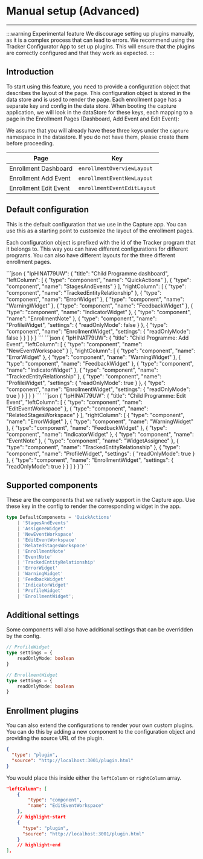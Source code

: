
# Manual setup (Advanced)

---
:::warning Experimental feature
We discourage setting up plugins manually, as it is a complex process that can lead to errors.
We recommend using the Tracker Configurator App to set up plugins. This will ensure that the plugins are correctly configured and that they work as expected.
:::

## Introduction

To start using this feature, you need to provide a configuration object that describes the layout of the page. This configuration object is stored in the data store and is used to render the page.
Each enrollment page has a separate key and config in the data store.
When booting the capture application, we will look in the dataStore for these keys, each mapping to a page in the Enrollment Pages (Dashboard, Add Event and Edit Event):

We assume that you will already have these three keys under the `capture` namespace in the datastore. If you do not have them, please create them before proceeding.

| Page                  | Key                         |
| --------------------- | --------------------------- |
| Enrollment Dashboard  | `enrollmentOverviewLayout`  |
| Enrollment Add Event  | `enrollmentEventNewLayout`  |
| Enrollment Edit Event | `enrollmentEventEditLayout` |

## Default configuration

This is the default configuration that we use in the Capture app. You can use this as a starting point to customize the layout of the enrollment pages.

Each configuration object is prefixed with the id of the Tracker program that it belongs to. This way you can have different configurations for different programs.
You can also have different layouts for the three different enrollment pages.

<Tabs>
    <TabItem
        value={'ENROLLMENT_OVERVIEW'}
        label={'Enrollment Dashboard'}
        default
    >
```json
{
    "IpHINAT79UW": {
        "title": "Child Programme dashboard",
        "leftColumn": [
            {
                "type": "component",
                "name": "QuickActions"
            },
            {
                "type": "component",
                "name": "StagesAndEvents"
            }
        ],
        "rightColumn": [
            {
                "type": "component",
                "name": "TrackedEntityRelationship"
            },
            {
                "type": "component",
                "name": "ErrorWidget"
            },
            {
                "type": "component",
                "name": "WarningWidget"
            },
            {
                "type": "component",
                "name": "FeedbackWidget"
            },
            {
                "type": "component",
                "name": "IndicatorWidget"
            },
            {
                "type": "component",
                "name": "EnrollmentNote"
            },
            {
                "type": "component",
                "name": "ProfileWidget",
                "settings": {
                    "readOnlyMode": false
                }
            },
            {
                "type": "component",
                "name": "EnrollmentWidget",
                "settings": {
                    "readOnlyMode": false
                }
            }
        ]
    }
}
```
    </TabItem>
    <TabItem
        value={'ENROLLMENT_EVENT_NEW'}
        label={'Add Event'}
    >
```json
{
    "IpHINAT79UW": {
        "title": "Child Programme: Add Event",
        "leftColumn": [
            {
                "type": "component",
                "name": "NewEventWorkspace"
            }
        ],
        "rightColumn": [
            {
                "type": "component",
                "name": "ErrorWidget"
            },
            {
                "type": "component",
                "name": "WarningWidget"
            },
            {
                "type": "component",
                "name": "FeedbackWidget"
            },
            {
                "type": "component",
                "name": "IndicatorWidget"
            },
            {
                "type": "component",
                "name": "TrackedEntityRelationship"
            },
            {
                "type": "component",
                "name": "ProfileWidget",
                "settings": {
                    "readOnlyMode": true
                }
            },
            {
                "type": "component",
                "name": "EnrollmentWidget",
                "settings": {
                    "readOnlyMode": true
                }
            }
        ]
    }
}
```
    </TabItem>
    <TabItem
        value={'ENROLLMENT_EVENT_EDIT'}
        label={'Edit Event'}
    >
```json
{
    "IpHINAT79UW": {
        "title": "Child Programme: Edit Event",
        "leftColumn": [
            {
                "type": "component",
                "name": "EditEventWorkspace"
            },
            {
                "type": "component",
                "name": "RelatedStagesWorkspace"
            }
        ],
        "rightColumn": [
            {
                "type": "component",
                "name": "ErrorWidget"
            },
            {
                "type": "component",
                "name": "WarningWidget"
            },
            {
                "type": "component",
                "name": "FeedbackWidget"
            },
            {
                "type": "component",
                "name": "IndicatorWidget"
            },
            {
                "type": "component",
                "name": "EventNote"
            },
            {
                "type": "component",
                "name": "WidgetAssignee"
            },
            {
                "type": "component",
                "name": "TrackedEntityRelationship"
            },
            {
                "type": "component",
                "name": "ProfileWidget",
                "settings": {
                    "readOnlyMode": true
                }
            },
            {
                "type": "component",
                "name": "EnrollmentWidget",
                "settings": {
                    "readOnlyMode": true
                }
            }
        ]
    }
}`}
```
    </TabItem>
</Tabs>

## Supported components

These are the components that we natively support in the Capture app. Use these key in the config to render the corresponding widget in the app.

```ts
type DefaultComponents = 'QuickActions'
    | 'StagesAndEvents'
    | 'AssigneeWidget'
    | 'NewEventWorkspace'
    | 'EditEventWorkspace'
    | 'RelatedStagesWorkspace'
    | 'EnrollmentNote'
    | 'EventNote'
    | 'TrackedEntityRelationship'
    | 'ErrorWidget'
    | 'WarningWidget'
    | 'FeedbackWidget'
    | 'IndicatorWidget'
    | 'ProfileWidget'
    | 'EnrollmentWidget';
```

## Additional settings

Some components will also have additional settings that can be overridden by the config.
```ts
// ProfileWidget
type settings = {
    readOnlyMode: boolean
}

// EnrollmentWidget
type settings = {
    readOnlyMode: boolean
}
```

## Enrollment plugins

You can also extend the configurations to render your own custom plugins. You can do this by adding a new component to the configuration object and providing the source URL of the plugin.

```json
{
  "type": "plugin",
  "source": "http://localhost:3001/plugin.html"
}
```

You would place this inside either the `leftColumn` or `rightColumn` array.

```json title="capture/enrollmentEventEditLayout"
"leftColumn": [
    {
        "type": "component",
        "name": "EditEventWorkspace"
    },
    // highlight-start
    {
      "type": "plugin",
      "source": "http://localhost:3001/plugin.html"
    }
    // highlight-end
],
```

